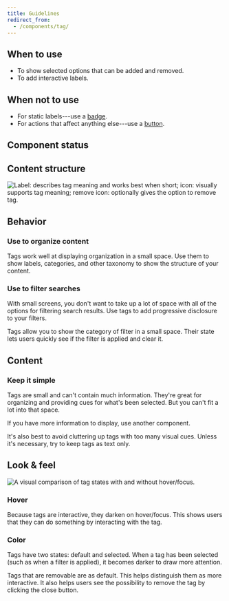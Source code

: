 ```yaml
---
title: Guidelines
redirect_from:
  - /components/tag/
---
```


<ReactExample exampleId="Tag-default" height={280} />

## When to use

- To show selected options that can be added and removed.
- To add interactive labels.

## When not to use

- For static labels---use a [badge](/components/information/badge/).
- For actions that affect anything else---use a [button](/components/action/button/).

## Component status

<ComponentStatus component="Tag" />

## Content structure

![Label: describes tag meaning and works best when short; icon: visually supports tag meaning; remove icon: optionally gives the option to remove tag.](fileId:4QJZqvBvRrLu6t9mwObCkA;nodeId:208%3A0)

## Behavior

### Use to organize content

Tags work well at displaying organization in a small space.
Use them to show labels, categories, and other taxonomy
to show the structure of your content.

### Use to filter searches

With small screens,
you don't want to take up a lot of space with all of the options for filtering search results.
Use tags to add progressive disclosure to your filters.

Tags allow you to show the category of filter in a small space.
Their state lets users quickly see if the filter is applied and clear it.

<ReactExample exampleId="Tag-filters" />

## Content

### Keep it simple

Tags are small and can't contain much information.
They're great for organizing and providing cues for what's been selected.
But you can't fit a lot into that space.

If you have more information to display, use another component.

It's also best to avoid cluttering up tags with too many visual cues.
Unless it's necessary, try to keep tags as text only.

<ReactExample exampleId="Tag-variants" />

## Look & feel

![A visual comparison of tag states with and without hover/focus.](fileId:fannvRpkOJK6uxxT33EKaa;nodeId:149%3A1596)

### Hover

Because tags are interactive, they darken on hover/focus.
This shows users that they can do something by interacting with the tag.

### Color

Tags have two states: default and selected.
When a tag has been selected (such as when a filter is applied),
it becomes darker to draw more attention.

Tags that are removable are <InlineToken name="paletteBlueLight" alternateName /> as default.
This helps distinguish them as more interactive.
It also helps users see the possibility to remove the tag by clicking the close button.
